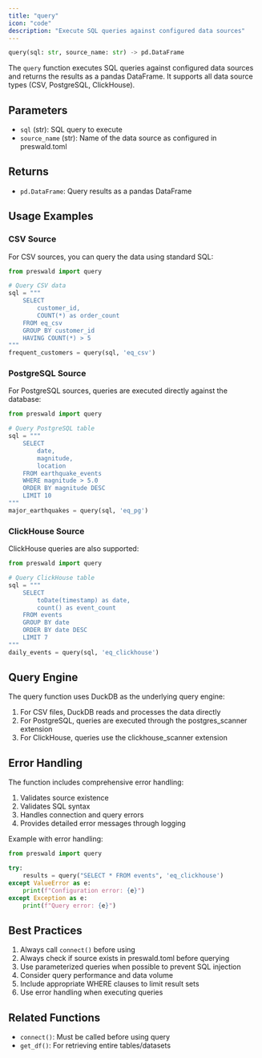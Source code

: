 ```yaml
---
title: "query"
icon: "code"
description: "Execute SQL queries against configured data sources"
---
```


```python
query(sql: str, source_name: str) -> pd.DataFrame
```

The `query` function executes SQL queries against configured data sources and returns the results as a pandas DataFrame. It supports all data source types (CSV, PostgreSQL, ClickHouse).

## Parameters

- `sql` (str): SQL query to execute
- `source_name` (str): Name of the data source as configured in preswald.toml

## Returns

- `pd.DataFrame`: Query results as a pandas DataFrame

## Usage Examples

### CSV Source

For CSV sources, you can query the data using standard SQL:

```python
from preswald import query

# Query CSV data
sql = """
    SELECT 
        customer_id,
        COUNT(*) as order_count
    FROM eq_csv 
    GROUP BY customer_id
    HAVING COUNT(*) > 5
"""
frequent_customers = query(sql, 'eq_csv')
```

### PostgreSQL Source

For PostgreSQL sources, queries are executed directly against the database:

```python
from preswald import query

# Query PostgreSQL table
sql = """
    SELECT 
        date,
        magnitude,
        location
    FROM earthquake_events
    WHERE magnitude > 5.0
    ORDER BY magnitude DESC
    LIMIT 10
"""
major_earthquakes = query(sql, 'eq_pg')
```

### ClickHouse Source

ClickHouse queries are also supported:

```python
from preswald import query

# Query ClickHouse table
sql = """
    SELECT 
        toDate(timestamp) as date,
        count() as event_count
    FROM events
    GROUP BY date
    ORDER BY date DESC
    LIMIT 7
"""
daily_events = query(sql, 'eq_clickhouse')
```

## Query Engine

The query function uses DuckDB as the underlying query engine:

1. For CSV files, DuckDB reads and processes the data directly
2. For PostgreSQL, queries are executed through the postgres_scanner extension
3. For ClickHouse, queries use the clickhouse_scanner extension

## Error Handling

The function includes comprehensive error handling:

1. Validates source existence
2. Validates SQL syntax
3. Handles connection and query errors
4. Provides detailed error messages through logging

Example with error handling:

```python
from preswald import query

try:
    results = query("SELECT * FROM events", 'eq_clickhouse')
except ValueError as e:
    print(f"Configuration error: {e}")
except Exception as e:
    print(f"Query error: {e}")
```

## Best Practices

1. Always call `connect()` before using
2. Always check if source exists in preswald.toml before querying
3. Use parameterized queries when possible to prevent SQL injection
4. Consider query performance and data volume
5. Include appropriate WHERE clauses to limit result sets
6. Use error handling when executing queries

## Related Functions

- `connect()`: Must be called before using query
- `get_df()`: For retrieving entire tables/datasets